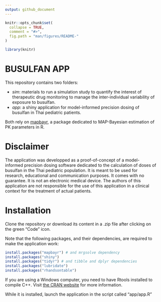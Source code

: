```yaml
---
output: github_document
---
```


<!-- README.md is generated from README.Rmd. Please edit that file -->

```r
knitr::opts_chunk$set(
  collapse = TRUE,
  comment = "#>",
  fig.path = "man/figures/README-"
)
```

```r
library(knitr)
```

# BUSULFAN APP

This repository contains two folders:  

* *sim*: materials to run a simulation study to quantify the interest of therapeutic drug monitoring to manage the inter-individual variability of exposure to busulfan.  
* *app*: a shiny application for model-informed precision dosing of busulfan in Thai pediatric patients.  

Both rely on [mapbayr](https://github.com/FelicienLL/mapbayr), a package dedicated to MAP-Bayesian estimation of PK parameters in R.

# Disclaimer

The application was developped as a proof-of-concept of a model-informed precision dosing software dedicated to the calculation of doses of busulfan in the Thai pediatric population. It is meant to be used for research, educational and communication purposes. It comes with no guarantee. It is not an electronic medical device. The authors of this application are not responsible for the use of this application in a clinical context for the treatment of actual patients.

# Installation
Clone the repository or download its content in a .zip file after clicking on the green "Code" icon.

Note that the following packages, and their dependencies, are required to make the application work: 

```r
install.packages("mapbayr") # and mrgsolve dependency
install.packages("shiny")
install.packages("tidyr") # and tibble and dplyr dependencies
install.packages("lubridate")
install.packages("rhandsontable")
```

If you are using a Windows computer, you need to have Rtools installed to compile C++. Visit [the CRAN website](https://cran.r-project.org/bin/windows/Rtools/) for more information.

While it is installed, launch the application in the script called "app/app.R"